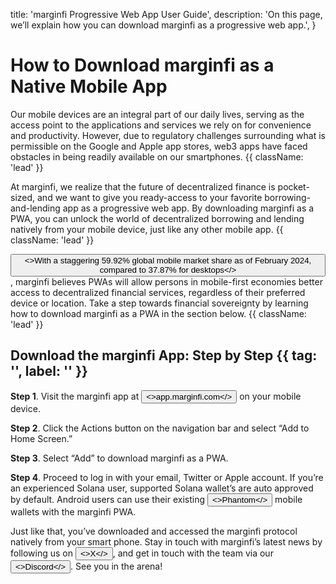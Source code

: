 

  title: 'marginfi Progressive Web App User Guide',
  description:
    'On this page, we’ll explain how you can download marginfi as a progressive web app.',
}

# How to Download marginfi as a Native Mobile App

<ImageComponent 
    src={PWAHero}
    alt="Hero"
/>

Our mobile devices are an integral part of our daily lives, serving as the access point to the applications and services we rely on for convenience and productivity. However, due to regulatory challenges surrounding what is permissible on the Google and Apple app stores, web3 apps have faced obstacles in being readily available on our smartphones. {{ className: 'lead' }} 

At marginfi, we realize that the future of decentralized finance is pocket-sized, and we want to give you ready-access to your favorite borrowing-and-lending app as a progressive web app. By downloading marginfi as a PWA, you can unlock the world of decentralized borrowing and lending natively from your mobile device, just like any other mobile app. {{ className: 'lead' }} 

<Button href="https://www.notion.so/Progressive-Web-App-PWA-f8eb3e1b4e0849e5873285b07fd1d8d0?pvs=4" variant="text"><>With a staggering 59.92% global mobile market share as of February 2024, compared to 37.87% for desktops</></Button>, marginfi believes PWAs will allow persons in mobile-first economies better access to decentralized financial services, regardless of their preferred device or location. Take a step towards financial sovereignty by learning how to download marginfi as a PWA in the section below. {{ className: 'lead' }}

## Download the marginfi App: Step by Step {{ tag: '', label: '' }}

<ImageComponent 
    src={PWASteps}
    width={600}
    height={600}
    alt="Steps to download PWA"
/>

**Step 1**. Visit the marginfi app at <Button href="http://app.marginfi.com" variant="text"><>app.marginfi.com</></Button> on your mobile device.

**Step 2**. Click the Actions button on the navigation bar and select “Add to Home Screen.”

**Step 3**. Select “Add” to download marginfi as a PWA.

<ImageComponent 
    src={MobileView}
    width={600}
    height={600}
    alt="Mobile View"
/>

**Step 4**. Proceed to log in with your email, Twitter or Apple account. If you’re an experienced Solana user, supported Solana wallet’s are auto approved by default. Android users can use their existing <Button href="https://phantom.app/" variant="text"><>Phantom</></Button> mobile wallets with the marginfi PWA.

<ImageComponent 
    src={MobileSignin}
    width={600}
    height={600}
    alt="Mobile Signin"
/>

Just like that, you’ve downloaded and accessed the marginfi protocol natively from your smart phone. Stay in touch with marginfi’s latest news by following us on <Button href="https://x.com/marginfi" variant="text"><>X</></Button>, and get in touch with the team via our <Button href="https://discord.com/invite/mrgn" variant="text"><>Discord</></Button>. See you in the arena!
